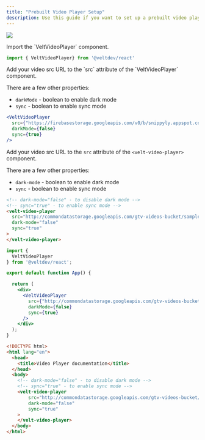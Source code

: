 ```yaml
---
title: "Prebuilt Video Player Setup"
description: Use this guide if you want to set up a prebuilt video player from our SDK with collaborative features built in.
---
```


![](/gifs/video-comment.gif)

<Tabs>

<Tab title="React / Next.js">

<Steps>

<Step title="Import VeltVideoPlayer component">
Import the `VeltVideoPlayer` component.

```jsx
import { VeltVideoPlayer} from '@veltdev/react'
```
</Step>

<Step title="Add src to VeltVideoPlayer">
Add your video src URL to the `src` attribute of the `VeltVideoPlayer` component.

There are a few other properties:
 - `darkMode` - boolean to enable dark mode
 - `sync` - boolean to enable sync mode

```jsx
<VeltVideoPlayer 
  src={"https://firebasestorage.googleapis.com/v0/b/snippyly.appspot.com/o/external%2Fvelt.mp4?alt=media&token=d8af2697-c797-4610-b886-ca510b231097"} 
  darkMode={false}
  sync={true}
/>
```

</Step>

</Steps>






</Tab>


<Tab title="Other Frameworks">

Add your video src URL to the `src` attribute of the `<velt-video-player>` component.

There are a few other properties:
 - `dark-mode` - boolean to enable dark mode
 - `sync` - boolean to enable sync mode


```html
<!-- dark-mode="false" - to disable dark mode -->
<!-- sync="true" - to enable sync mode -->
<velt-video-player 
  src="http://commondatastorage.googleapis.com/gtv-videos-bucket/sample/Sintel.mp4"
  dark-mode="false"
  sync="true"
>
</velt-video-player>

```

</Tab>

</Tabs>

<RequestExample>


```jsx React / Next.js
import {
  VeltVideoPlayer
} from '@veltdev/react';

export default function App() {

  return (
    <div>
      <VeltVideoPlayer 
        src={"http://commondatastorage.googleapis.com/gtv-videos-bucket/sample/Sintel.mp4"} 
        darkMode={false}
        sync={true}
      />
    </div>
  );
}
```

```html HTML
<!DOCTYPE html>
<html lang="en">
  <head>
    <title>Video Player documentation</title>
  </head>
  <body>
    <!-- dark-mode="false" - to disable dark mode -->
    <!-- sync="true" - to enable sync mode -->
    <velt-video-player 
        src="http://commondatastorage.googleapis.com/gtv-videos-bucket/sample/Sintel.mp4"
        dark-mode="false"
        sync="true"
    >
    </velt-video-player>
  </body>
</html>

```

</RequestExample>

